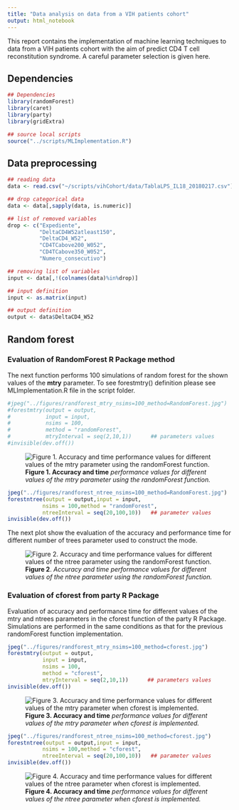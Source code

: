 ```yaml
---
title: "Data analysis on data from a VIH patients cohort"
output: html_notebook
---
```


This report contains the implementation of machine learning techniques to data from a VIH
patients cohort with the aim of predict CD4 T cell reconstitution syndrome. A careful parameter
selection is given here.

## Dependencies

```r
## Dependencies
library(randomForest)
library(caret)
library(party)
library(gridExtra)

## source local scripts
source("../scripts/MLImplementation.R")
```

## Data preprocessing

```r
## reading data
data <- read.csv("~/scripts/vihCohort/data/TablaLPS_IL18_20180217.csv")

## drop categorical data
data <- data[,sapply(data, is.numeric)]

## list of removed variables
drop <- c("Expediente",
          "DeltaCD4W52atleast150",
          "DeltaCD4_W52",
          "CD4TCabove200_W052",
          "CD4TCabove350_W052",
          "Numero_consecutivo")

## removing list of variables
input <- data[,!(colnames(data)%in%drop)]

## input definition
input <- as.matrix(input)

## output definition
output <- data$DeltaCD4_W52

```

## Random forest 


### Evaluation of RandomForest R Package method 

The next function performs 100 simulations of random forest for the shown values of the **mtry** parameter. To see forestmtry() definition please see MLImplementation.R file in 
the script folder.

```r
#jpeg("../figures/randforest_mtry_nsims=100_method=RandomForest.jpg")
#forestmtry(output = output,
#           input = input,
#           nsims = 100,
#           method = "randomForest",
#           mtryInterval = seq(2,10,1))      ## parameters values 
#invisible(dev.off())
```

![**Figure 1. Accuracy and time** *performance values for different values of the mtry parameter using the randomForest function. *](../figures/randforest_mtry_nsims=100_method=RandomForest.jpg)

```r
jpeg("../figures/randforest_ntree_nsims=100_method=RandomForest.jpg")
forestntree(output = output,input = input,
           nsims = 100,method = "randomForest",
           ntreeInterval = seq(20,100,10))   ## parameter values
invisible(dev.off())
```

The next plot show the evaluation of the accuracy and performance time for different number of
trees parameter used to construct the mode.

![**Figure 2**. *Accuracy and time performance values for different values of the ntree parameter using the randomForest function. *](../figures/randforest_ntree_nsims=100_method=RandomForest.jpg)


### Evaluation of cforest from party R Package

Evaluation of accuracy and performance time for different values of the mtry and ntrees
parameters in the cforest function of the party R Package. Simulations are performed in 
the same conditions as that for the previous randomForest function implementation.

```r
jpeg("../figures/randforest_mtry_nsims=100_method=cforest.jpg")
forestmtry(output = output,
           input = input,
           nsims = 100,
           method = "cforest",
           mtryInterval = seq(2,10,1))      ## parameters values 
invisible(dev.off())
```

![**Figure 3. Accuracy and time** *performance values for different values of the mtry parameter when cforest is implemented.*](../figures/randforest_mtry_nsims=100_method=cforest.jpg)


```r
jpeg("../figures/randforest_ntree_nsims=100_method=cforest.jpg")
forestntree(output = output,input = input,
           nsims = 100,method = "cforest",
           ntreeInterval = seq(20,100,10))   ## parameter values
invisible(dev.off())
```

![**Figure 4. Accuracy and time** *performance values for different values of the ntree parameter when cforest is implemented.*](../figures/randforest_ntree_nsims=100_method=cforest.jpg)

